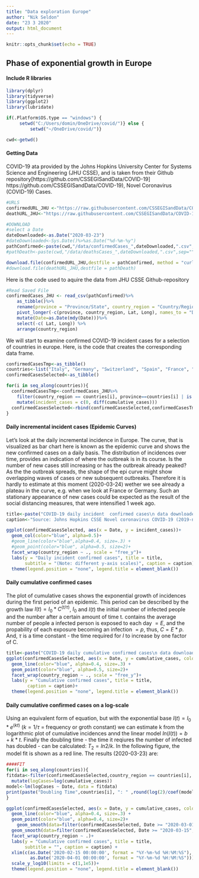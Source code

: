 ```yaml
---
title: "Data exploration Europe"
author: "Nik Seldon"
date: "23 3 2020"
output: html_document
---
```


```r
knitr::opts_chunk$set(echo = TRUE)
```

## Phase of exponential growth in Europe

#### Include R libraries
```r
library(dplyr)
library(tidyverse)
library(ggplot2)
library(lubridate)
```


```r
if(.Platform$OS.type == "windows") {
     setwd("C:/Users/domin/OneDrive/covid/")} else {
         setwd("~/OneDrive/covid/")}

cwd<-getwd()
```

#### Getting Data

COVID-19 ata provided by the Johns Hopkins University Center for Systems Science and Engineering (JHU CSSE), 
and is taken from their Github repository[https://github.com/CSSEGISandData/COVID-19] https://github.com/CSSEGISandData/COVID-19), Novel Coronavirus (COVID-19) Cases.

```r
#URLS
confirmedURL_JHU <-"https://raw.githubusercontent.com/CSSEGISandData/COVID-19/master/csse_covid_19_data/csse_covid_19_time_series/time_series_19-covid-Confirmed.csv?accessType=DOWNLOAD"
deathURL_JHU<-"https://raw.githubusercontent.com/CSSEGISandData/COVID-19/master/csse_covid_19_data/csse_covid_19_time_series/time_series_19-covid-Deaths.csv?accessType=DOWNLOAD"
```

```r
#DOWNLOAD
#select a Date
dateDownloaded<-as.Date("2020-03-23")
#dateDownloaded<-Sys.Date()%>%as.Date("%d-%m-%y")
pathConfirmed<-paste(cwd,"/data/confirmedCases_",dateDownloaded,".csv",sep="")
#pathDeath<-paste(cwd,"/data/deathsCases_",dateDownloaded,".csv",sep="")

download.file(confirmedURL_JHU,destfile = pathConfirmed, method = "curl")
#download.file(deathURL_JHU,destfile = pathDeath)
```



Here is the code used to aquire the data from JHU CSSE Github-repository

```r
#Read Saved File
confirmedCases_JHU <- read_csv(pathConfirmed)%>%
    as_tibble()%>%
    rename(province = "Province/State", country_region = "Country/Region")%>% 
    pivot_longer(-c(province, country_region, Lat, Long), names_to = "Date", values_to = "cumulative_cases") %>% 
    mutate(Date=as.Date(mdy(Date)))%>%
    select(-c( Lat, Long)) %>%
    arrange(country_region)
```

We will start to examine confirmed COVID-19 incident cases for a selection of countries in europe.
Here, is the code that creates the corresponding data frame. 
```r
confirmedCasesTmp<-as_tibble()    
countries<-list("Italy", "Germany", "Switzerland", "Spain", "France", "Netherlands")
confirmedCasesSelected<-as_tibble()

for(i in seq_along(countries)){
  confirmedCasesTmp<-confirmedCases_JHU%>%
    filter(country_region == countries[i], province==countries[i] | is.na(province))%>%
    mutate(incident_cases = c(0, diff(cumulative_cases)))
  confirmedCasesSelected<-rbind(confirmedCasesSelected,confirmedCasesTmp)
}

```

#### Daily incremental incident cases (Epidemic Curves)

Let's look at the daily incremental incidence in Europe. 
The curve, that is visualized as bar chart here is known as the epidemic curve and shows the new confirmed cases on a daily basis.  The distribution of incidences over time, provides an indication of where the outbreak is in its course. Is the number of new cases still increasing or has the outbreak already peaked? As the the outbreak spreads, the shape of the epi curve might show overlapping waves of cases or new subsequent outbreaks. Therefore it is hardly to estimate at this moment (2020-03-24) wether we see already a plateau in the curve, e.g. when we look at France or Germany. Such an stationary appearance of new cases could be expected as the result of the social distancing measures, that were intensified 1 week ago.

```r
title<-paste("COVID-19 daily incident  confirmed cases\n data downloaded from Johns Hopkins University: ", dateDownloaded)
caption<-"Source: Johns Hopkins CSSE Novel coronavirus COVID-19 (2019-nCoV)\n data repository: https://github.com/CSSEGISandData/COVID-19"

ggplot(confirmedCasesSelected, aes(x = Date, y = incident_cases))+ 
  geom_col(color="blue", alpha=0.5)+
  #geom_line(color="blue",alpha=0.4, size=.3) + 
  #geom_point(color="blue", alpha=0.5, size=2)+
  facet_wrap(country_region ~ ., scale = "free_y")+
  labs(y = "Daily incident confirmed cases", title = title, 
       subtitle = "(Note: different y-axis scales)", caption = caption)+
  theme(legend.position = "none", legend.title = element_blank())
```


#### Daily cumulative confirmed cases

The plot of cumulative cases shows the exponential growth of incidences during the first period of an epidemic. This period can be described by the growth law $I(t)=I_0 * C^{(t/ \tau)}$, $I_0$ and $I(t)$ the initial number of infected people and the number after a certain amount of time t. contains the average number of people a infected person is exposed to each day $=E$, and the propability of each exposure becoming an infection $=p$, thus, $C=E*p$. And,  $\tau$ is a time constant - the time required for $I$ to increase by one factor of C.


```r
title<-paste("COVID-19 daily cumulative confirmed cases\n data downloaded from Johns Hopkins University: ", dateDownloaded)
ggplot(confirmedCasesSelected, aes(x = Date, y = cumulative_cases, colour=country_region))+ 
  geom_line(color="blue", alpha=0.4, size=.3) + 
  geom_point(color="blue", alpha=0.5, size=2)+
  facet_wrap(country_region ~ ., scale = "free_y")+
  labs(y = "Cumulative confirmed cases", title = title, 
        caption = caption)+
  theme(legend.position = "none", legend.title = element_blank())
```

#### Daily cumulative confirmed cases on a log-scale
Using an equivalent form of equation, but with the exponential base $I(t)=I_0 * e^{(kt)}$ ($k=1/ \tau$ = frequency or groth constant) we can estimate k from the logarithmic plot of cumulative incidences annd the linear model  $ln(I(t))= b+k*t$. Finally the doubling time - the time it reqiures the number of infected has doubled -  can be calculated: $T_2 = ln2/k$. In the following figure, the model fit is shown as a red line. 
The results (2020-03-23) are:

```r
####FIT
for(i in seq_along(countries)){
fitdata<-filter(confirmedCasesSelected,country_region == countries[i], Date >= "2020-03-01")%>%
  mutate(logCases=log(cumulative_cases))
model<-lm(logCases ~ Date, data = fitdata)
print(paste("Doubling Time",countries[i], ": " ,round(log(2)/coef(model)[2], 1), "days"))
}

```


```r
ggplot(confirmedCasesSelected, aes(x = Date, y = cumulative_cases, colour=country_region))+ 
  geom_line(color="blue", alpha=0.4, size=.3) + 
  geom_point(color="blue", alpha=0.4, size=2)+
    geom_smooth(data=filter(confirmedCasesSelected, Date >= "2020-03-01", Date <= "2020-03-15"), method = "lm",formula =y ~x, col="purple")+
  geom_smooth(data=filter(confirmedCasesSelected, Date >= "2020-03-15",Date <= "2020-03-26"), method = "lm",formula =y ~x, col="red")+
  facet_wrap(country_region ~ .)+
  labs(y = "Cumulative confirmed cases", title = title, 
       subtitle = "", caption = caption) +
  xlim(c(as.Date('2020-02-15 00:00:00', format = "%Y-%m-%d %H:%M:%S"),
         as.Date('2020-04-01 00:00:00', format = "%Y-%m-%d %H:%M:%S")))+
  scale_y_log10(limits = c(1,1e5))+
  theme(legend.position = "none", legend.title = element_blank())
```





